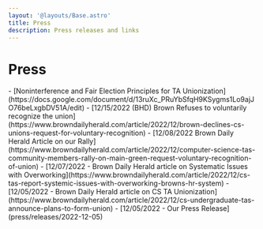 ```yaml
---
layout: '@layouts/Base.astro'
title: Press
description: Press releases and links
---
```



# Press

<div class="PressPage">
  - [Noninterference and Fair Election Principles for TA
  Unionization](https://docs.google.com/document/d/13ruXc_PRuYbSfqH9KSygms1Lo9ajJO76beLxgbDV51A/edit)
  - [12/15/2022 (BHD) Brown Refuses to voluntarily recognize the
  union](https://www.browndailyherald.com/article/2022/12/brown-declines-cs-unions-request-for-voluntary-recognition)
  - [12/08/2022 Brown Daily Herald Article on our
  Rally](https://www.browndailyherald.com/article/2022/12/computer-science-tas-community-members-rally-on-main-green-request-voluntary-recognition-of-union)
  - [12/07/2022 - Brown Daily Herald article on Systematic Issues with
  Overworking](https://www.browndailyherald.com/article/2022/12/cs-tas-report-systemic-issues-with-overworking-browns-hr-system)
  - [12/05/2022 - Brown Daily Herald article on CS TA
  Unionization](https://www.browndailyherald.com/article/2022/12/cs-undergraduate-tas-announce-plans-to-form-union)
  - [12/05/2022 - Our Press Release](press/releases/2022-12-05)
</div>
